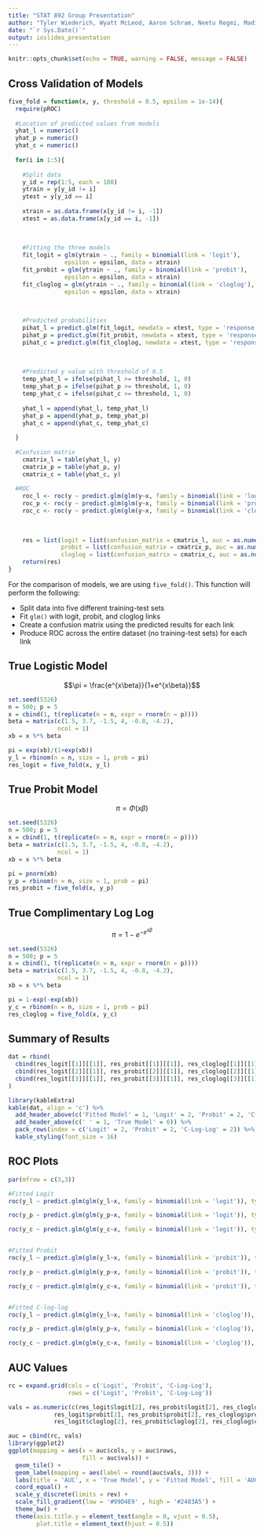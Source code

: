 ```yaml
---
title: "STAT 892 Group Presentation"
author: "Tyler Wiederich, Wyatt McLeod, Aaron Schram, Neetu Regmi, Madison King"
date: "`r Sys.Date()`"
output: ioslides_presentation
---
```


```r
knitr::opts_chunk$set(echo = TRUE, warning = FALSE, message = FALSE)
```

## Cross Validation of Models

```r
five_fold = function(x, y, threshold = 0.5, epsilon = 1e-14){
  require(pROC)
  
  #Location of predicted values from models
  yhat_l = numeric()
  yhat_p = numeric()
  yhat_c = numeric()
  
  for(i in 1:5){
    
    #Split data
    y_id = rep(1:5, each = 100)
    ytrain = y[y_id != i]
    ytest = y[y_id == i]
    
    xtrain = as.data.frame(x[y_id != i, -1])
    xtest = as.data.frame(x[y_id == i, -1])
    
    
    
    #Fitting the three models
    fit_logit = glm(ytrain ~ ., family = binomial(link = 'logit'),
                epsilon = epsilon, data = xtrain)
    fit_probit = glm(ytrain ~ ., family = binomial(link = 'probit'),
                epsilon = epsilon, data = xtrain)
    fit_cloglog = glm(ytrain ~ ., family = binomial(link = 'cloglog'),
                epsilon = epsilon, data = xtrain)

    
    
    #Predicted probabilities
    pihat_l = predict.glm(fit_logit, newdata = xtest, type = 'response')
    pihat_p = predict.glm(fit_probit, newdata = xtest, type = 'response')
    pihat_c = predict.glm(fit_cloglog, newdata = xtest, type = 'response')
    
    
    
    #Predicted y value with threshold of 0.5
    temp_yhat_l = ifelse(pihat_l >= threshold, 1, 0)
    temp_yhat_p = ifelse(pihat_p >= threshold, 1, 0)
    temp_yhat_c = ifelse(pihat_c >= threshold, 1, 0)
    
    yhat_l = append(yhat_l, temp_yhat_l)
    yhat_p = append(yhat_p, temp_yhat_p)
    yhat_c = append(yhat_c, temp_yhat_c)
    
  }
  
  #Confusion matrix
    cmatrix_l = table(yhat_l, y)
    cmatrix_p = table(yhat_p, y)
    cmatrix_c = table(yhat_c, y)
    
  #ROC
    roc_l <- roc(y ~ predict.glm(glm(y~x, family = binomial(link = 'logit')), type ='response'), plot = F, print.auc = T) |> suppressMessages()
    roc_p <- roc(y ~ predict.glm(glm(y~x, family = binomial(link = 'probit')), type ='response'), plot = F, print.auc = T) |> suppressMessages()
    roc_c <- roc(y ~ predict.glm(glm(y~x, family = binomial(link = 'cloglog')), type ='response'), plot = F, print.auc = T) |> suppressMessages()
    
    
    
    res = list(logit = list(confusion_matrix = cmatrix_l, auc = as.numeric(roc_l$auc)),
               probit = list(confusion_matrix = cmatrix_p, auc = as.numeric(roc_p$auc)),
               cloglog = list(confusion_matrix = cmatrix_c, auc = as.numeric(roc_c$auc)))
    return(res)
}
```

For the comparison of models, we are using `five_fold()`. This function will perform the following:

-   Split data into five different training-test sets
-   Fit `glm()` with logit, probit, and cloglog links
-   Create a confusion matrix using the predicted results for each link
-   Produce ROC across the entire dataset (no training-test sets) for each link

## True Logistic Model

$$\pi = \frac{e^{x\beta}}{1+e^{x\beta}}$$

```r
set.seed(5326)
n = 500; p = 5
x = cbind(1, t(replicate(n = n, expr = rnorm(n = p))))
beta = matrix(c(1.5, 3.7, -1.5, 4, -0.8, -4.2),
              ncol = 1)
xb = x %*% beta

pi = exp(xb)/(1+exp(xb))
y_l = rbinom(n = n, size = 1, prob = pi)
res_logit = five_fold(x, y_l)
```

## True Probit Model

$$\pi=\Phi(x\beta)$$

```r
set.seed(5326)
n = 500; p = 5
x = cbind(1, t(replicate(n = n, expr = rnorm(n = p))))
beta = matrix(c(1.5, 3.7, -1.5, 4, -0.8, -4.2),
              ncol = 1)
xb = x %*% beta

pi = pnorm(xb)
y_p = rbinom(n = n, size = 1, prob = pi)
res_probit = five_fold(x, y_p)
```

## True Complimentary Log Log

$$\pi=1-e^{-e^{x\beta}}$$

```r
set.seed(5326)
n = 500; p = 5
x = cbind(1, t(replicate(n = n, expr = rnorm(n = p))))
beta = matrix(c(1.5, 3.7, -1.5, 4, -0.8, -4.2),
              ncol = 1)
xb = x %*% beta

pi = 1-exp(-exp(xb))
y_c = rbinom(n = n, size = 1, prob = pi)
res_cloglog = five_fold(x, y_c)
```



## Summary of Results

```r
dat = rbind(
  cbind(res_logit[[1]][[1]], res_probit[[1]][[1]], res_cloglog[[1]][[1]]),
  cbind(res_logit[[2]][[1]], res_probit[[2]][[1]], res_cloglog[[2]][[1]]),
  cbind(res_logit[[3]][[1]], res_probit[[3]][[1]], res_cloglog[[3]][[1]])
)

library(kableExtra)
kable(dat, align = 'c') %>% 
  add_header_above(c('Fitted Model' = 1, 'Logit' = 2, 'Probit' = 2, 'C-Log-Log' = 2)) %>% 
  add_header_above(c(' ' = 1, 'True Model' = 6)) %>% 
  pack_rows(index = c('Logit' = 2, 'Probit' = 2, 'C-Log-Log' = 2)) %>% 
  kable_styling(font_size = 16)
```

## ROC Plots

```r
par(mfrow = c(3,3))

#Fitted Logit
roc(y_l ~ predict.glm(glm(y_l~x, family = binomial(link = 'logit')), type ='response'), plot = T, print.auc = T, main = 'True Logit\nFitted Logit') |> suppressMessages()

roc(y_p ~ predict.glm(glm(y_p~x, family = binomial(link = 'logit')), type ='response'), plot = T, print.auc = T, main = 'True Probit\nFitted Logit') |> suppressMessages()

roc(y_c ~ predict.glm(glm(y_c~x, family = binomial(link = 'logit')), type ='response'), plot = T, print.auc = T, main = 'True C-log-log\nFitted Logit') |> suppressMessages()


#Fitted Probit
roc(y_l ~ predict.glm(glm(y_l~x, family = binomial(link = 'probit')), type ='response'), plot = T, print.auc = T, main = 'True Logit\nFitted Probit') |> suppressMessages()

roc(y_p ~ predict.glm(glm(y_p~x, family = binomial(link = 'probit')), type ='response'), plot = T, print.auc = T, main = 'True Probit\nFitted Probit') |> suppressMessages()

roc(y_c ~ predict.glm(glm(y_c~x, family = binomial(link = 'probit')), type ='response'), plot = T, print.auc = T, main = 'True C-Log-Log\nFitted Probit') |> suppressMessages()


#Fitted C-log-log
roc(y_l ~ predict.glm(glm(y_l~x, family = binomial(link = 'cloglog')), type ='response'), plot = T, print.auc = T, main = 'True Logit\nFitted C-Log-Log') |> suppressMessages()

roc(y_p ~ predict.glm(glm(y_p~x, family = binomial(link = 'cloglog')), type ='response'), plot = T, print.auc = T, main = 'True Probit\nFitted C-Log-Log') |> suppressMessages()

roc(y_c ~ predict.glm(glm(y_c~x, family = binomial(link = 'cloglog')), type ='response'), plot = T, print.auc = T, main = 'True C-Log-Log\nFitted C-Log-Log') |> suppressMessages()
```


## AUC Values

```r
rc = expand.grid(cols = c('Logit', 'Probit', 'C-Log-Log'), 
                 rows = c('Logit', 'Probit', 'C-Log-Log'))

vals = as.numeric(c(res_logit$logit[2], res_probit$logit[2], res_cloglog$logit[2],
             res_logit$probit[2], res_probit$probit[2], res_cloglog$probit[2],
             res_logit$cloglog[2], res_probit$cloglog[2], res_cloglog$cloglog[2]))

auc = cbind(rc, vals)
library(ggplot2)
ggplot(mapping = aes(x = auc$cols, y = auc$rows,
                     fill = auc$vals)) +
  geom_tile() +
  geom_label(mapping = aes(label = round(auc$vals, 3))) +
  labs(title = 'AUC', x = 'True Model', y = 'Fitted Model', fill = 'AUC') +
  coord_equal() +
  scale_y_discrete(limits = rev) +
  scale_fill_gradient(low = '#99D4E9' , high = '#2483A5') +
  theme_bw() +
  theme(axis.title.y = element_text(angle = 0, vjust = 0.5),
        plot.title = element_text(hjust = 0.5))

```

